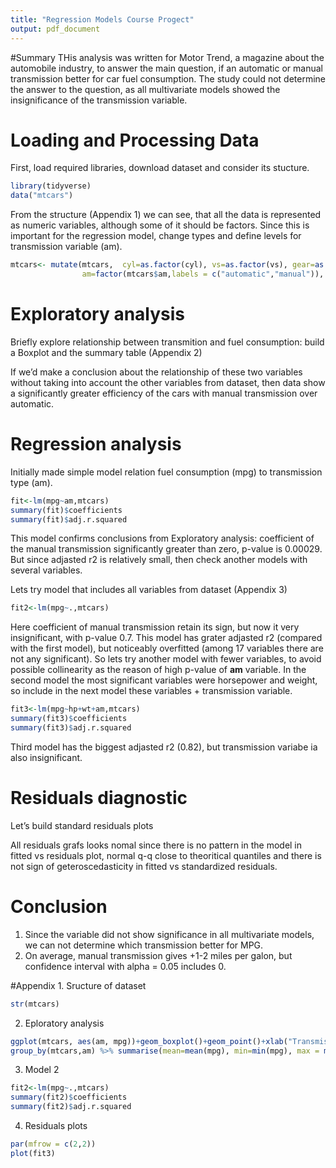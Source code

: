 ```yaml
---
title: "Regression Models Course Progect"
output: pdf_document
---
```


#Summary
THis analysis was written for Motor Trend, a magazine about the automobile industry, to answer the main question, if an automatic or manual transmission better for car fuel consumption. The study could not determine the answer to the question, as all multivariate models showed the insignificance of the transmission variable.

# Loading and Processing Data

First, load required libraries, download dataset and consider its stucture.

```r
library(tidyverse)
data("mtcars")
```

From the structure (Appendix 1) we can see, that all the data is represented as numeric variables, although some of it should be factors. Since this is important for the regression model, change types and define levels for transmission variable (am).

```r
mtcars<- mutate(mtcars,  cyl=as.factor(cyl), vs=as.factor(vs), gear=as.factor(gear),
                am=factor(mtcars$am,labels = c("automatic","manual")), carb=as.factor(carb))
```
# Exploratory analysis

Briefly explore relationship between transmition and fuel consumption: build a Boxplot and the summary table (Appendix 2) 

If we'd make a conclusion about the relationship of these two variables without taking into account the other variables from dataset, then data show a significantly greater efficiency of the cars with manual transmission over automatic.

# Regression analysis

Initially made simple model relation fuel consumption (mpg) to transmission type (am).

```r
fit<-lm(mpg~am,mtcars)
summary(fit)$coefficients
summary(fit)$adj.r.squared
```

This model confirms conclusions from Exploratory analysis: coefficient of the manual transmission significantly greater than zero, p-value is 0.00029. But since adjasted r2 is relatively small, then check another models with several variables.

Lets try model that includes all variables from dataset (Appendix 3)

```r
fit2<-lm(mpg~.,mtcars)
```
Here coefficient of manual transmission retain its sign, but now it very insignificant, with p-value 0.7. This model has grater adjasted r2 (compared with the first model), but noticeably overfitted (among 17 variables there are not any significant). So lets try another model with fewer variables, to avoid possible collinearity as the reason of high p-value of **am** variable. In the second model the most significant variables were horsepower and weight, so include in the next model these variables + transmission variable.

```r
fit3<-lm(mpg~hp+wt+am,mtcars)
summary(fit3)$coefficients
summary(fit3)$adj.r.squared
```
Third model has the biggest adjasted r2 (0.82), but transmission variabe ia also insignificant.

# Residuals diagnostic
Let's build standard residuals plots 

All residuals grafs looks nomal since there is no pattern in the model in fitted vs residuals plot, normal q-q close to theoritical quantiles and there is not sign of geteroscedasticity in fitted vs standardized residuals.

# Conclusion
1. Since  the variable did not show significance in all multivariate models, we can not determine which transmission better for MPG.
2. On average, manual transmission gives +1-2 miles per galon, but confidence interval with alpha = 0.05 includes 0.

#Appendix
1. Sructure of dataset
```r
str(mtcars)
```
2. Eploratory analysis
```r
ggplot(mtcars, aes(am, mpg))+geom_boxplot()+geom_point()+xlab("Transmission")+ylab("Miles/(US) gallon")
group_by(mtcars,am) %>% summarise(mean=mean(mpg), min=min(mpg), max = max(mpg), sd=sd(mpg))
```

3. Model 2
```r
fit2<-lm(mpg~.,mtcars)
summary(fit2)$coefficients
summary(fit2)$adj.r.squared
```
4. Residuals plots
```r
par(mfrow = c(2,2))
plot(fit3)
```
